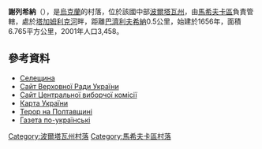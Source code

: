 {{coord|49|27|36|N|34|49|50|E|scale:30000_region:UA|display=title}}

'''謝列希納'''（{{lang-uk|Селещина}}），是[[烏克蘭|烏克蘭]]的村落，位於該國中部[[波爾塔瓦州|波爾塔瓦州]]，由[[馬希夫卡區|馬希夫卡區]]負責管轄，處於[[塔加姆利克河|塔加姆利克河]]畔，距離[[巴濟利夫希納|巴濟利夫希納]]0.5公里，始建於1656年，面積6.765平方公里，2001年人口3,458。

==參考資料==
*[http://gska2.rada.gov.ua/pls/z7502/A005?rdat1=24.11.2007&rf7571=25942 Селещина]{{dead link|date=2018年4月 |bot=InternetArchiveBot |fix-attempted=yes }}
* [https://web.archive.org/web/20071223190549/http://portal.rada.gov.ua/ Сайт Верховної Ради України]
* [http://www.cvk.gov.ua Сайт Центральної виборчої комісії]{{Wayback|url=http://www.cvk.gov.ua/ |date=20101203204641 }}
* [http://maps.vlasenko.net/ Карта України]{{Wayback|url=http://maps.vlasenko.net/ |date=20160215103730 }}
* [https://web.archive.org/web/20100605083536/http://poltava-repres.narod.ru/skorbota/mash_rn.htm Терор на Полтавщині]
* [http://gpu.ua/index.php?&id=191966&eid=494 Газета по-українські]

{{DEFAULTSORT:Селещина}}
[[Category:波爾塔瓦州村落|Category:波爾塔瓦州村落]]
[[Category:馬希夫卡區村落|Category:馬希夫卡區村落]]


{{Poltava-geo-stub}}